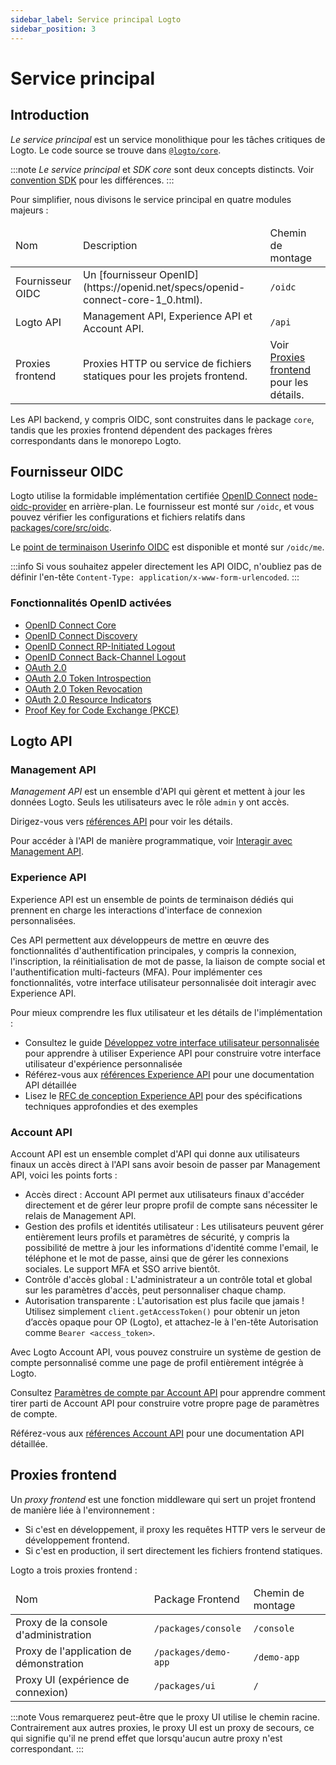 ```yaml
---
sidebar_label: Service principal Logto
sidebar_position: 3
---
```


# Service principal

## Introduction

_Le service principal_ est un service monolithique pour les tâches critiques de Logto. Le code source se trouve dans [`@logto/core`](https://github.com/logto-io/logto/tree/master/packages/core).

:::note
_Le service principal_ et _SDK core_ sont deux concepts distincts. Voir [convention SDK](/developers/sdk-conventions) pour les différences.
:::

Pour simplifier, nous divisons le service principal en quatre modules majeurs :

<table>
  <thead>
    <tr>
      <td>Nom</td>
      <td>Description</td>
      <td>Chemin de montage</td>
    </tr>
  </thead>
  <tbody>
    <tr>
      <td>Fournisseur OIDC</td>
      <td>Un [fournisseur OpenID](https://openid.net/specs/openid-connect-core-1_0.html).</td>
      <td>
        <code>/oidc</code>
      </td>
    </tr>
    <tr>
      <td>Logto API</td>
      <td>Management API, Experience API et Account API.</td>
      <td>
        <code>/api</code>
      </td>
    </tr>
    <tr>
      <td>Proxies frontend</td>
      <td>Proxies HTTP ou service de fichiers statiques pour les projets frontend.</td>
      <td>
        Voir <a href="#frontend-proxies">Proxies frontend</a> pour les détails.
      </td>
    </tr>
  </tbody>
</table>

Les API backend, y compris OIDC, sont construites dans le package `core`, tandis que les proxies frontend dépendent des packages frères correspondants dans le monorepo Logto.

## Fournisseur OIDC

Logto utilise la formidable implémentation certifiée [OpenID Connect](https://openid.net/connect/) [node-oidc-provider](https://github.com/panva/node-oidc-provider) en arrière-plan. Le fournisseur est monté sur `/oidc`, et vous pouvez vérifier les configurations et fichiers relatifs dans [packages/core/src/oidc](https://github.com/logto-io/logto/tree/master/packages/core/src/oidc).

Le [point de terminaison Userinfo OIDC](https://openid.net/specs/openid-connect-core-1_0.html#UserInfo) est disponible et monté sur `/oidc/me`.

:::info
Si vous souhaitez appeler directement les API OIDC, n'oubliez pas de définir l'en-tête `Content-Type: application/x-www-form-urlencoded`.
:::

### Fonctionnalités OpenID activées

- [OpenID Connect Core](https://openid.net/specs/openid-connect-core-1_0.html)
- [OpenID Connect Discovery](https://openid.net/specs/openid-connect-discovery-1_0.html)
- [OpenID Connect RP-Initiated Logout](https://openid.net/specs/openid-connect-rpinitiated-1_0.html)
- [OpenID Connect Back-Channel Logout](https://openid.net/specs/openid-connect-backchannel-1_0-final.html)
- [OAuth 2.0](https://www.rfc-editor.org/rfc/rfc6749.html)
- [OAuth 2.0 Token Introspection](https://www.rfc-editor.org/rfc/rfc7662.html)
- [OAuth 2.0 Token Revocation](https://www.rfc-editor.org/rfc/rfc7009.html)
- [OAuth 2.0 Resource Indicators](https://www.rfc-editor.org/rfc/rfc8707.html)
- [Proof Key for Code Exchange (PKCE)](https://www.rfc-editor.org/rfc/rfc7636.html)

## Logto API

### Management API

_Management API_ est un ensemble d'API qui gèrent et mettent à jour les données Logto. Seuls les utilisateurs avec le rôle `admin` y ont accès.

Dirigez-vous vers [références API](https://openapi.logto.io) pour voir les détails.

Pour accéder à l'API de manière programmatique, voir [Interagir avec Management API](/integrate-logto/interact-with-management-api).

### Experience API

Experience API est un ensemble de points de terminaison dédiés qui prennent en charge les interactions d'interface de connexion personnalisées.

Ces API permettent aux développeurs de mettre en œuvre des fonctionnalités d'authentification principales, y compris la connexion, l'inscription, la réinitialisation de mot de passe, la liaison de compte social et l'authentification multi-facteurs (MFA). Pour implémenter ces fonctionnalités, votre interface utilisateur personnalisée doit interagir avec Experience API.

Pour mieux comprendre les flux utilisateur et les détails de l'implémentation :

- Consultez le guide [Développez votre interface utilisateur personnalisée](/customization/bring-your-ui/#develop-your-custom-ui) pour apprendre à utiliser Experience API pour construire votre interface utilisateur d'expérience personnalisée
- Référez-vous aux [références Experience API](https://openapi.logto.io/group/endpoint-experience) pour une documentation API détaillée
- Lisez le [RFC de conception Experience API](https://github.com/logto-io/rfcs/blob/master/draft/0004-experience-api.md) pour des spécifications techniques approfondies et des exemples

### Account API

Account API est un ensemble complet d'API qui donne aux utilisateurs finaux un accès direct à l'API sans avoir besoin de passer par Management API, voici les points forts :

- Accès direct : Account API permet aux utilisateurs finaux d'accéder directement et de gérer leur propre profil de compte sans nécessiter le relais de Management API.
- Gestion des profils et identités utilisateur : Les utilisateurs peuvent gérer entièrement leurs profils et paramètres de sécurité, y compris la possibilité de mettre à jour les informations d'identité comme l'email, le téléphone et le mot de passe, ainsi que de gérer les connexions sociales. Le support MFA et SSO arrive bientôt.
- Contrôle d'accès global : L'administrateur a un contrôle total et global sur les paramètres d'accès, peut personnaliser chaque champ.
- Autorisation transparente : L'autorisation est plus facile que jamais ! Utilisez simplement `client.getAccessToken()` pour obtenir un jeton d’accès opaque pour OP (Logto), et attachez-le à l'en-tête Autorisation comme `Bearer <access_token>`.

Avec Logto Account API, vous pouvez construire un système de gestion de compte personnalisé comme une page de profil entièrement intégrée à Logto.

Consultez [Paramètres de compte par Account API](/end-user-flows/account-settings/by-account-api) pour apprendre comment tirer parti de Account API pour construire votre propre page de paramètres de compte.

Référez-vous aux [références Account API](https://openapi.logto.io/group/endpoint-my-account) pour une documentation API détaillée.

## Proxies frontend

Un _proxy frontend_ est une fonction middleware qui sert un projet frontend de manière liée à l'environnement :

- Si c'est en développement, il proxy les requêtes HTTP vers le serveur de développement frontend.
- Si c'est en production, il sert directement les fichiers frontend statiques.

Logto a trois proxies frontend :

<table>
  <thead>
    <tr>
      <td>Nom</td>
      <td>Package Frontend</td>
      <td>Chemin de montage</td>
    </tr>
  </thead>
  <tbody>
    <tr>
      <td>Proxy de la console d'administration</td>
      <td>
        <code>/packages/console</code>
      </td>
      <td>
        <code>/console</code>
      </td>
    </tr>
    <tr>
      <td>Proxy de l'application de démonstration</td>
      <td>
        <code>/packages/demo-app</code>
      </td>
      <td>
        <code>/demo-app</code>
      </td>
    </tr>
    <tr>
      <td>Proxy UI (expérience de connexion)</td>
      <td>
        <code>/packages/ui</code>
      </td>
      <td>
        <code>/</code>
      </td>
    </tr>
  </tbody>
</table>

:::note
Vous remarquerez peut-être que le proxy UI utilise le chemin racine. Contrairement aux autres proxies, le proxy UI est un proxy de secours, ce qui signifie qu'il ne prend effet que lorsqu'aucun autre proxy n'est correspondant.
:::
